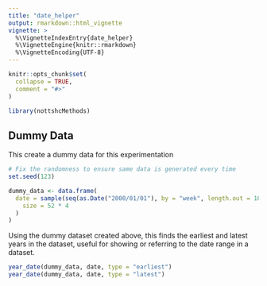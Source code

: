 ```yaml
---
title: "date_helper"
output: rmarkdown::html_vignette
vignette: >
  %\VignetteIndexEntry{date_helper}
  %\VignetteEngine{knitr::rmarkdown}
  %\VignetteEncoding{UTF-8}
---
```


```r
knitr::opts_chunk$set(
  collapse = TRUE,
  comment = "#>"
)
```

```r
library(nottshcMethods)
```

## Dummy Data

This create a dummy data for this experimentation
```r
# Fix the randomness to ensure same data is generated every time
set.seed(123)

dummy_data <- data.frame(
  date = sample(seq(as.Date("2000/01/01"), by = "week", length.out = 10 * 12 * 4),
    size = 52 * 4
  )
)
```

Using the dummy dataset created above, this finds the earliest and latest years in the dataset, useful for showing or referring to the date range in a dataset.

```r

year_date(dummy_data, date, type = "earliest")
year_date(dummy_data, date, type = "latest")

```
